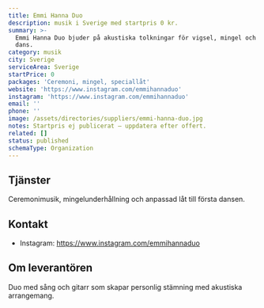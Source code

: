 ```yaml
---
title: Emmi Hanna Duo
description: musik i Sverige med startpris 0 kr.
summary: >-
  Emmi Hanna Duo bjuder på akustiska tolkningar för vigsel, mingel och första
  dans.
category: musik
city: Sverige
serviceArea: Sverige
startPrice: 0
packages: 'Ceremoni, mingel, speciallåt'
website: 'https://www.instagram.com/emmihannaduo'
instagram: 'https://www.instagram.com/emmihannaduo'
email: ''
phone: ''
image: /assets/directories/suppliers/emmi-hanna-duo.jpg
notes: Startpris ej publicerat – uppdatera efter offert.
related: []
status: published
schemaType: Organization
---
```


## Tjänster

Ceremonimusik, mingelunderhållning och anpassad låt till första dansen.

## Kontakt

- Instagram: https://www.instagram.com/emmihannaduo

## Om leverantören

Duo med sång och gitarr som skapar personlig stämning med akustiska arrangemang.
